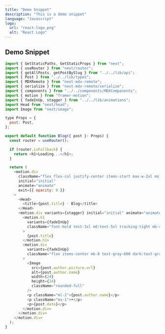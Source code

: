 ```yaml
---
title: "Demo Snippet"
description: "This is a demo snippet"
language: "Javascript"
logo:
  url: "react-logo.png"
  alt: "React Logo"
---
```


## Demo Snippet

```js showLineNumbers title="pages/blog/[slug].tsx" {5-7,12,20}
import { GetStaticPaths, GetStaticProps } from "next";
import { useRouter } from "next/router";
import { getAllPosts, getPostBySlug } from "../../lib/api";
import { Post } from "../../lib/types";
import { MDXRemote } from "next-mdx-remote";
import { serialize } from "next-mdx-remote/serialize";
import { components } from "../../components/MDXComponents";
import { motion } from "framer-motion";
import { fadeInUp, stagger } from "../../lib/animations";
import Head from "next/head";
import Image from "next/image";

type Props = {
  post: Post,
};

export default function Blog({ post }: Props) {
  const router = useRouter();

  if (router.isFallback) {
    return <h1>Loading...</h1>;
  }

  return (
    <motion.div
      className="flex flex-col justify-center items-start max-w-2xl mx-auto mb-16 w-full"
      initial="initial"
      animate="animate"
      exit={{ opacity: 0 }}
    >
      <Head>
        <title>{post.title} - Blog</title>
      </Head>
      <motion.div variants={stagger} initial="initial" animate="animate">
        <motion.h1
          variants={fadeInUp}
          className="font-bold text-3xl md:text-5xl tracking-tight mb-4 text-black dark:text-white"
        >
          {post.title}
        </motion.h1>
        <motion.div
          variants={fadeInUp}
          className="flex items-center mb-8 text-gray-600 dark:text-gray-400"
        >
          <Image
            src={post.author.picture.url}
            alt={post.author.name}
            width={24}
            height={24}
            className="rounded-full"
          />
          <p className="ml-2">{post.author.name}</p>
          <p className="mx-1">•</p>
          <p>{post.date}</p>
        </motion.div>
      </motion.div>
    </motion.div>
  );
}
```
